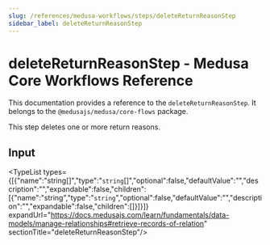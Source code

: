 ```yaml
---
slug: /references/medusa-workflows/steps/deleteReturnReasonStep
sidebar_label: deleteReturnReasonStep
---
```



# deleteReturnReasonStep - Medusa Core Workflows Reference

This documentation provides a reference to the `deleteReturnReasonStep`. It belongs to the `@medusajs/medusa/core-flows` package.

This step deletes one or more return reasons.

## Input

<TypeList types={[{"name":"string[]","type":"`string`[]","optional":false,"defaultValue":"","description":"","expandable":false,"children":[{"name":"string","type":"`string`","optional":false,"defaultValue":"","description":"","expandable":false,"children":[]}]}]} expandUrl="https://docs.medusajs.com/learn/fundamentals/data-models/manage-relationships#retrieve-records-of-relation" sectionTitle="deleteReturnReasonStep"/>
